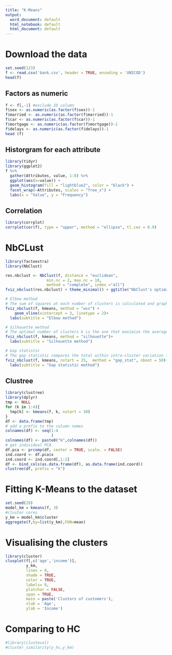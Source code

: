 ---
title: "K-Means"
output:
  word_document: default
  html_notebook: default
  html_document: default
---

# Download the data
```{r}
set.seed(123)
f <- read.csv('bank.csv', header = TRUE, encoding = 'UNICOD')
head(f)
```

## Factors as numeric
```{r}
f <- f[,-1] #exclude ID column
f$sex <- as.numeric(as.factor(f$sex))-1
f$married <- as.numeric(as.factor(f$married))-1
f$car <- as.numeric(as.factor(f$car))-1
f$mortgage <- as.numeric(as.factor(f$mortgage))-1
f$delays <- as.numeric(as.factor(f$delays))-1
head (f)
```

## Historgram for each attribute
```{r}
library(tidyr)
library(ggplot2)
f %>% 
  gather(Attributes, value, 1:8) %>% 
  ggplot(aes(x=value)) +
  geom_histogram(fill = "lightblue2", color = "black") + 
  facet_wrap(~Attributes, scales = "free_x") +
  labs(x = "Value", y = "Frequency")
```

## Correlation
```{r}
library(corrplot)
corrplot(cor(f), type = "upper", method = "ellipse", tl.cex = 0.9)
```

# NbCLust
```{r}
library(factoextra)
library(NbClust)

res.nbclust <- NbClust(f, distance = "euclidean",
                  min.nc = 2, max.nc = 10, 
                  method = "complete", index ="all")
fviz_nbclust(res.nbclust) + theme_minimal() + ggtitle("NbClust's optimal number of clusters")

# Elbow method
# The sum of squares at each number of clusters is calculated and graphed, and the user looks for a change of slope from steep to shallow (an elbow) to determine the optimal number of clusters.
fviz_nbclust(f, kmeans, method = "wss") +
    geom_vline(xintercept = 3, linetype = 2)+
  labs(subtitle = "Elbow method")

# Silhouette method
# The optimal number of clusters k is the one that maximize the average silhouette over a range of possible values for k.
fviz_nbclust(f, kmeans, method = "silhouette")+
  labs(subtitle = "Silhouette method")

# Gap statistic
# The gap statistic compares the total within intra-cluster variation for different values of k with their expected values under null reference distribution of the data. The estimate of the optimal clusters will be value that maximize the gap statistic. This means that the clustering structure is far away from the random uniform distribution of points.
fviz_nbclust(f, kmeans, nstart = 25,  method = "gap_stat", nboot = 50)+
  labs(subtitle = "Gap statistic method")
```

## Clustree
```{r}
library(clustree)
library(dplyr)
tmp <- NULL
for (k in 1:4){
  tmp[k] <- kmeans(f, k, nstart = 30)
}
df <- data.frame(tmp)
# add a prefix to the column names
colnames(df) <- seq(1:4
                    )
colnames(df) <- paste0("k",colnames(df))
# get individual PCA
df.pca <- prcomp(df, center = TRUE, scale. = FALSE)
ind.coord <- df.pca$x
ind.coord <- ind.coord[,1:2]
df <- bind_cols(as.data.frame(df), as.data.frame(ind.coord))
clustree(df, prefix = "k")
```

# Fitting K-Means to the dataset
```{r}
set.seed(29)
model_km = kmeans(f, 3)
#cluster cores
y_km = model_km$cluster
aggregate(f,by=list(y_km),FUN=mean)
```

# Visualising the clusters
```{r}
library(cluster)
clusplot(f[,c('age','income')],
         y_km,
         lines = 0,
         shade = TRUE,
         color = TRUE,
         labels= 0,
         plotchar = FALSE,
         span = TRUE,
         main = paste('Clusters of customers'),
         xlab = 'Age',
         ylab = 'Income')
```

# Comparing to HC
```{r}
#library(clusteval)
#cluster_similarity(y_hc,y_km)
```